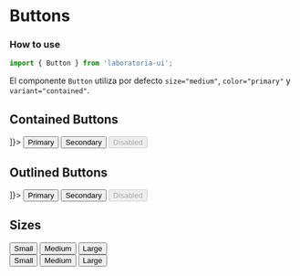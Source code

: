 

<Meta title="Components/Buttons" component={Button} />

# Buttons

### How to use

```js
import { Button } from 'laboratoria-ui';
```

El componente `Button` utiliza por defecto `size="medium"`, `color="primary"` y `variant="contained"`.

## Contained Buttons

<Canvas>
  <Story name="Contained" decorators={[(Story) => <div className="center-text buttons-container"><Story/></div>]}>
    <Button>Primary</Button>
    <Button color="secondary">Secondary</Button>
    <Button disabled>Disabled</Button>
  </Story>
</Canvas>

## Outlined Buttons

<Canvas>
  <Story name="Outlined" decorators={[(Story) => <div className="center-text buttons-container"><Story/></div>]}>
    <Button variant="outlined">Primary</Button>
    <Button variant="outlined" color="secondary">Secondary</Button>
    <Button variant="outlined" disabled>Disabled</Button>
  </Story>
</Canvas>

## Sizes

<Canvas>
  <Story name="Sizes">
    <div className="center-text mb-16 buttons-container">
      <Button size="small">Small</Button>
      <Button>Medium</Button>
      <Button size="large">Large</Button>
    </div>
    <div className="center-text buttons-container">
      <Button color="secondary" size="small" variant="outlined">Small</Button>
      <Button color="secondary" variant="outlined">Medium</Button>
      <Button color="secondary" size="large" variant="outlined">Large</Button>
    </div>
  </Story>
</Canvas>
